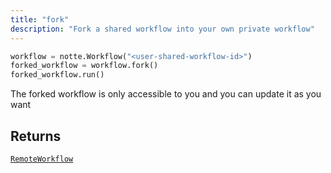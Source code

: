 ```yaml
---
title: "fork"
description: "Fork a shared workflow into your own private workflow"
---
```




```python
workflow = notte.Workflow("<user-shared-workflow-id>")
forked_workflow = workflow.fork()
forked_workflow.run()
```

The forked workflow is only accessible to you and you can update it as you want


## Returns

[`RemoteWorkflow`](/sdk-reference/misc/remoteworkflow)
